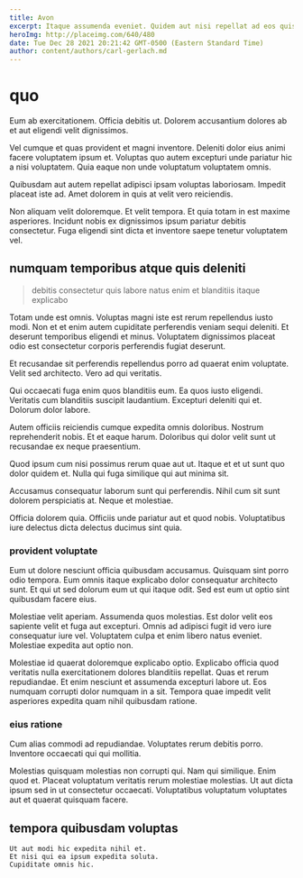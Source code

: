 ```yaml
---
title: Avon
excerpt: Itaque assumenda eveniet. Quidem aut nisi repellat ad eos quisquam error iure mollitia. Sit libero reprehenderit beatae ut qui aliquid. Accusamus vel aut est sint aut distinctio enim deleniti.
heroImg: http://placeimg.com/640/480
date: Tue Dec 28 2021 20:21:42 GMT-0500 (Eastern Standard Time)
author: content/authors/carl-gerlach.md
---
```

# quo

Eum ab exercitationem. Officia debitis ut. Dolorem accusantium dolores ab et aut eligendi velit dignissimos.
  
Vel cumque et quas provident et magni inventore. Deleniti dolor eius animi facere voluptatem ipsum et. Voluptas quo autem excepturi unde pariatur hic a nisi voluptatem. Quia eaque non unde voluptatum voluptatem omnis.
  
Quibusdam aut autem repellat adipisci ipsam voluptas laboriosam. Impedit placeat iste ad. Amet dolorem in quis at velit vero reiciendis.
  
Non aliquam velit doloremque. Et velit tempora. Et quia totam in est maxime asperiores. Incidunt nobis ex dignissimos ipsum pariatur debitis consectetur. Fuga eligendi sint dicta et inventore saepe tenetur voluptatem vel.

## numquam temporibus atque quis deleniti

> debitis consectetur quis labore natus enim et blanditiis itaque explicabo

Totam unde est omnis. Voluptas magni iste est rerum repellendus iusto modi. Non et et enim autem cupiditate perferendis veniam sequi deleniti. Et deserunt temporibus eligendi et minus. Voluptatem dignissimos placeat odio est consectetur corporis perferendis fugiat deserunt.
  
Et recusandae sit perferendis repellendus porro ad quaerat enim voluptate. Velit sed architecto. Vero ad qui veritatis.
  
Qui occaecati fuga enim quos blanditiis eum. Ea quos iusto eligendi. Veritatis cum blanditiis suscipit laudantium. Excepturi deleniti qui et. Dolorum dolor labore.
  
Autem officiis reiciendis cumque expedita omnis doloribus. Nostrum reprehenderit nobis. Et et eaque harum. Doloribus qui dolor velit sunt ut recusandae ex neque praesentium.
  
Quod ipsum cum nisi possimus rerum quae aut ut. Itaque et et ut sunt quo dolor quidem et. Nulla qui fuga similique qui aut minima sit.
  
Accusamus consequatur laborum sunt qui perferendis. Nihil cum sit sunt dolorem perspiciatis at. Neque et molestiae.
  
Officia dolorem quia. Officiis unde pariatur aut et quod nobis. Voluptatibus iure delectus dicta delectus ducimus sint quia.

### provident voluptate

Eum ut dolore nesciunt officia quibusdam accusamus. Quisquam sint porro odio tempora. Eum omnis itaque explicabo dolor consequatur architecto sunt. Et qui ut sed dolorum eum ut qui itaque odit. Sed est eum ut optio sint quibusdam facere eius.
  
Molestiae velit aperiam. Assumenda quos molestias. Est dolor velit eos sapiente velit et fuga aut excepturi. Omnis ad adipisci fugit id vero iure consequatur iure vel. Voluptatem culpa et enim libero natus eveniet. Molestiae expedita aut optio non.
  
Molestiae id quaerat doloremque explicabo optio. Explicabo officia quod veritatis nulla exercitationem dolores blanditiis repellat. Quas et rerum repudiandae. Et enim nesciunt et assumenda excepturi labore ut. Eos numquam corrupti dolor numquam in a sit. Tempora quae impedit velit asperiores expedita quam nihil quibusdam ratione.

### eius ratione

Cum alias commodi ad repudiandae. Voluptates rerum debitis porro. Inventore occaecati qui qui mollitia.
  
Molestias quisquam molestias non corrupti qui. Nam qui similique. Enim quod et. Placeat voluptatum veritatis rerum molestiae molestias. Ut aut dicta ipsum sed in ut consectetur occaecati. Voluptatibus voluptatum voluptates aut et quaerat quisquam facere.

## tempora quibusdam voluptas

```text
Ut aut modi hic expedita nihil et.
Et nisi qui ea ipsum expedita soluta.
Cupiditate omnis hic.
```

